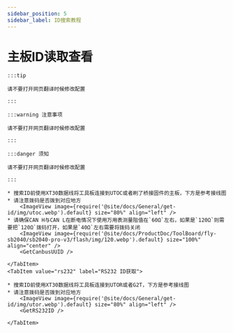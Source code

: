 ```yaml
---
sidebar_position: 5
sidebar_label: ID搜索教程
---
```










# 主板ID读取查看

    :::tip

    请不要打开网页翻译时候修改配置

    :::

    :::warning 注意事项

    请不要打开网页翻译时候修改配置

    :::

    :::danger 须知

    请不要打开网页翻译时候修改配置

    :::

<Tabs>
    <TabItem value="can" label="CANBus UUID获取">

    * 搜索ID前使用XT30数据线将工具板连接到UTOC或者刷了桥接固件的主板，下方是参考接线图
    * 请注意拨码是否拨到对应地方
        <ImageView image={require('@site/docs/General/get-id/img/utoc.webp').default} size="80%" align="left" />
    * 请确保CAN H与CAN L在断电情况下使用万用表测量阻值在`60Ω`左右，如果是`120Ω`则需要把`120Ω`拨码打开，如果是`40Ω`左右需要将拨码关闭
        <ImageView image={require('@site/docs/ProductDoc/ToolBoard/fly-sb2040/sb2040-pro-v3/flash/img/120.webp').default} size="100%" align="center" />
        <GetCanbusUUID />

    </TabItem>
    <TabItem value="rs232" label="RS232 ID获取">

    * 搜索ID前使用XT30数据线将工具板连接到UTOR或者G2T，下方是参考接线图
    * 请注意拨码是否拨到对应地方
        <ImageView image={require('@site/docs/General/get-id/img/utor.webp').default} size="80%" align="left" />              
        <GetRS232ID />

    </TabItem>
</Tabs>
